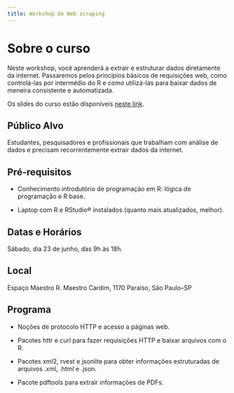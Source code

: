 ```yaml
---
title: Workshop de Web scraping
---
```


# Sobre o curso

Neste workshop, você aprenderá a extrair e estruturar dados diretamente da internet. Passaremos pelos princípios básicos de requisições web, como controlá-las por intermédio do R e como utilizá-las para baixar dados de meneira consistente e automatizada.

Os slides do curso estão disponíveis [neste link](/slides).

## Público Alvo

Estudantes, pesquisadores e profissionais que trabalham com análise de dados e precisam recorrentemente extrair dados da internet.

## Pré-requisitos

-  Conhecimento introdutório de programação em R: lógica de programação e R base.

- Laptop com R e RStudio® instalados (quanto mais atualizados, melhor).

## Datas e Horários

Sábado, dia 23 de junho, das 9h às 18h.

## Local

Espaço Maestro
R. Maestro Cardim, 1170 Paraíso, São Paulo–SP

## Programa

-  Noções de protocolo HTTP e acesso a páginas web.

-  Pacotes httr e curl para fazer requisições HTTP e baixar arquivos com o R.

-  Pacotes xml2, rvest e jsonlite para obter informações estruturadas de arquivos .xml, .html e .json. 

-  Pacote pdftools para extrair informações de PDFs. 

